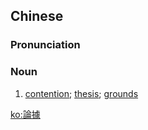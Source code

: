 {{also|论据}}
==Chinese==
{{zh-forms|s=论据}}

===Pronunciation===
{{zh-pron
|m=lùnjù
|c=leon6 geoi3
|cat=n
}}

===Noun===
{{zh-noun}}

# [[contention]]; [[thesis]]; [[ground]]s {{gloss|for an argument}}
#: {{zh-x|這 個 論據 顯然 很 薄弱，不 能 令人 信服。|These '''grounds''' are evidently weak and unconvincing.}}

[[ko:論據]]